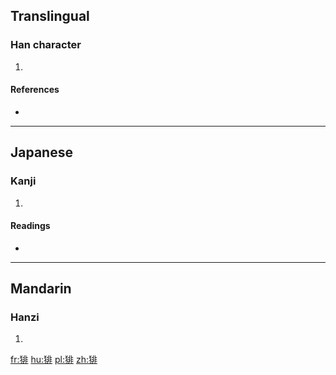 ==Translingual==

===Han character===
{{Han char|rn=94|rad=犬|as=08|sn=11|four=|canj=大竹中一卜 (KHLMY)}}

# {{defn|Han|sort=犬08}}

====References====
* {{Han ref|kx=0712.090|dkj=20456|dj=1124.120|hdz=21352.080|uh=7305|ud=29445}}

----

==Japanese==

===Kanji===
{{ja-kanji|grade=|rs=犬08}}

# {{defn|lang=ja|sort=犬08}}

====Readings====
* {{ja-readings|on=[[はい]] (hai), [[ばい]] (bai)|kun=}}

----

==Mandarin==

===Hanzi===
{{cmn-hanzi|pin=[[pái]] ([[pai2]])|wg=p'ai<sup>2</sup>}}

# {{defn|lang=cmn|sort=犬08}}

[[fr:猅]]
[[hu:猅]]
[[pl:猅]]
[[zh:猅]]